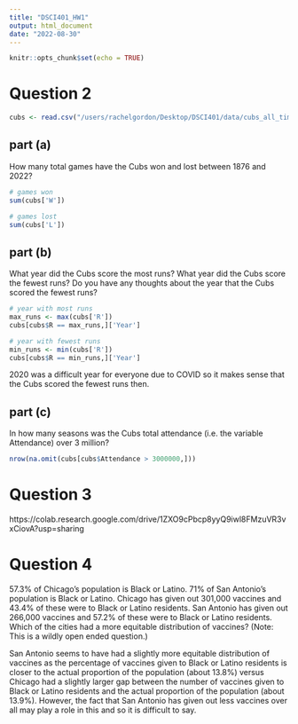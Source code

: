 ```yaml
---
title: "DSCI401_HW1"
output: html_document
date: "2022-08-30"
---
```


```r
knitr::opts_chunk$set(echo = TRUE)
```


# Question 2

```r
cubs <- read.csv("/users/rachelgordon/Desktop/DSCI401/data/cubs_all_time.csv")
```


## part (a)

How many total games have the Cubs won and lost between 1876
and 2022?

```r
# games won
sum(cubs['W'])

# games lost
sum(cubs['L'])
```


## part (b)

What year did the Cubs score the most runs? What year did the Cubs score the fewest runs? Do you have any thoughts about the year that the Cubs scored the fewest runs?

```r
# year with most runs
max_runs <- max(cubs['R'])
cubs[cubs$R == max_runs,]['Year']

# year with fewest runs
min_runs <- min(cubs['R'])
cubs[cubs$R == min_runs,]['Year']
```

2020 was a difficult year for everyone due to COVID so it makes sense that the Cubs scored the fewest runs then. 


## part (c)

In how many seasons was the Cubs total attendance (i.e. the variable
Attendance) over 3 million?

```r
nrow(na.omit(cubs[cubs$Attendance > 3000000,]))
```


# Question 3

https://colab.research.google.com/drive/1ZXO9cPbcp8yyQ9iwl8FMzuVR3vxCiovA?usp=sharing


# Question 4

57.3% of Chicago’s population is Black or Latino. 71% of San
Antonio’s population is Black or Latino. Chicago has given out 301,000 vaccines and 43.4% of these were to Black or Latino residents. San Antonio has given out 266,000 vaccines and 57.2% of these were to Black or Latino residents. Which of the cities had a more equitable distribution of vaccines? (Note: This is a wildly open ended question.)

San Antonio seems to have had a slightly more equitable distribution of vaccines as the percentage of vaccines given to Black or Latino residents is closer to the actual proportion of the population (about 13.8%) versus Chicago had a slightly larger gap between the number of vaccines given to Black or Latino residents and the actual proportion of the population (about 13.9%). However, the fact that San Antonio has given out less vaccines over all may play a role in this and so it is difficult to say.


